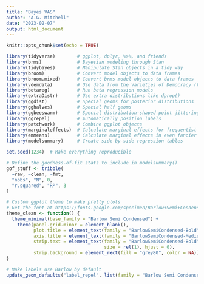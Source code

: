 ```yaml
---
title: "Bayes VAS"
author: "A.G. Mitchell"
date: "2023-02-07"
output: html_document
---
```


```r
knitr::opts_chunk$set(echo = TRUE)

library(tidyverse)        # ggplot, dplyr, %>%, and friends
library(brms)             # Bayesian modeling through Stan
library(tidybayes)        # Manipulate Stan objects in a tidy way
library(broom)            # Convert model objects to data frames
library(broom.mixed)      # Convert brms model objects to data frames
library(vdemdata)         # Use data from the Varieties of Democracy (V-Dem) project
library(betareg)          # Run beta regression models
library(extraDistr)       # Use extra distributions like dprop()
library(ggdist)           # Special geoms for posterior distributions
library(gghalves)         # Special half geoms
library(ggbeeswarm)       # Special distribution-shaped point jittering
library(ggrepel)          # Automatically position labels
library(patchwork)        # Combine ggplot objects
library(marginaleffects)  # Calculate marginal effects for frequentist models
library(emmeans)          # Calculate marginal effects in even fancier ways
library(modelsummary)     # Create side-by-side regression tables

set.seed(1234)  # Make everything reproducible

# Define the goodness-of-fit stats to include in modelsummary()
gof_stuff <- tribble(
  ~raw, ~clean, ~fmt,
  "nobs", "N", 0,
  "r.squared", "R²", 3
)

# Custom ggplot theme to make pretty plots
# Get the font at https://fonts.google.com/specimen/Barlow+Semi+Condensed
theme_clean <- function() {
  theme_minimal(base_family = "Barlow Semi Condensed") +
    theme(panel.grid.minor = element_blank(),
          plot.title = element_text(family = "BarlowSemiCondensed-Bold"),
          axis.title = element_text(family = "BarlowSemiCondensed-Medium"),
          strip.text = element_text(family = "BarlowSemiCondensed-Bold",
                                    size = rel(1), hjust = 0),
          strip.background = element_rect(fill = "grey80", color = NA))
}

# Make labels use Barlow by default
update_geom_defaults("label_repel", list(family = "Barlow Semi Condensed"))
```

